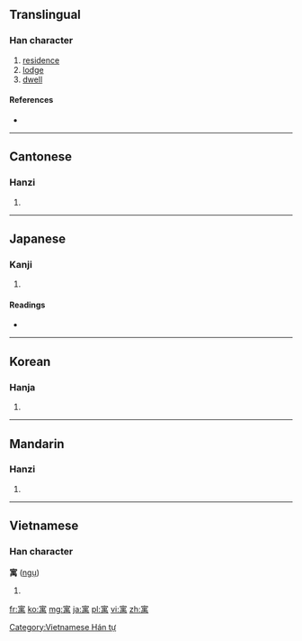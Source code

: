 {{also|庽}}
==Translingual==

===Han character===
{{Han char|rn=40|rad=宀|as=09|sn=12|four=3042<sub>7</sub>|canj=十田中月 (JWLB)}}

# [[residence]]
# [[lodge]]
# [[dwell]]

====References====
* {{Han ref|kx=0289.150|dkj=07243|dj=0573.040|hdz=20942.130|uh=5BD3|ud=23507|bh=B44A|bd=46154}}

----

==Cantonese==

===Hanzi===
{{yue-hanzi|jyut=|y=yu6}}

# {{defn|Cantonese|sort=宀09}}

----

==Japanese==

===Kanji===
{{ja-kanji|grade=|rs=宀09}}

# {{defn|Japanese|sort=宀09}}

====Readings====
* {{ja-readings|on=[[ぐう]] (gū), [[ぎょ]] (gyo)|kun=[[よる]] (yoru), [[よせる]] (yoseru), [[かこつける]] (kakotsukeru)}}

----

==Korean==

===Hanja===
{{ko-hanja|hangeul=우|rv=u|mr=u}}

# {{defn|Korean|sort=宀09}}

----

==Mandarin==

===Hanzi===
{{cmn-hanzi|pin=[[yù]] ([[yu4]])|wg=yü<sup>4</sup>}}

# {{defn|Mandarin|sort=宀09}}

----

==Vietnamese==

===Han character===
'''寓''' ([[ngụ]])

# {{defn|Vietnamese}}

[[Category:Vietnamese Hán tự]]

[[fr:寓]]
[[ko:寓]]
[[mg:寓]]
[[ja:寓]]
[[pl:寓]]
[[vi:寓]]
[[zh:寓]]